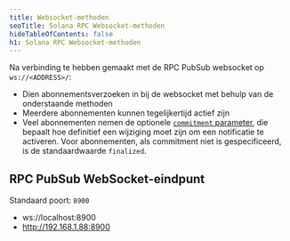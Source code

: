 ```yaml
---
title: Websocket-methoden
seoTitle: Solana RPC Websocket-methoden
hideTableOfContents: false
h1: Solana RPC Websocket-methoden
---
```


Na verbinding te hebben gemaakt met de RPC PubSub websocket op
`ws://<ADDRESS>/`:

- Dien abonnementsverzoeken in bij de websocket met behulp van de onderstaande
  methoden
- Meerdere abonnementen kunnen tegelijkertijd actief zijn
- Veel abonnementen nemen de optionele
  [`commitment` parameter](/docs/rpc/#configuring-state-commitment), die bepaalt
  hoe definitief een wijziging moet zijn om een notificatie te activeren. Voor
  abonnementen, als commitment niet is gespecificeerd, is de standaardwaarde
  `finalized`.

## RPC PubSub WebSocket-eindpunt

Standaard poort: `8900`

- ws://localhost:8900
- http://192.168.1.88:8900
